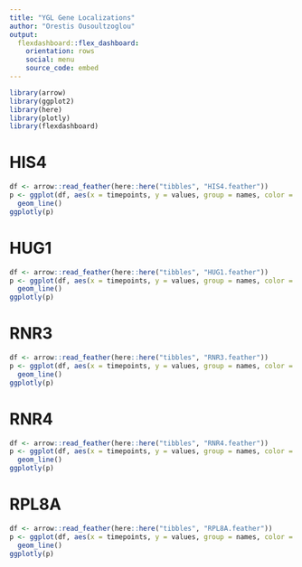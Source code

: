 ```yaml
---
title: "YGL Gene Localizations"
author: "Orestis Ousoultzoglou"
output: 
  flexdashboard::flex_dashboard:
    orientation: rows
    social: menu
    source_code: embed
---
```


```r
library(arrow)
library(ggplot2)
library(here)
library(plotly)
library(flexdashboard)
```

HIS4
=======================================================================

```r
df <- arrow::read_feather(here::here("tibbles", "HIS4.feather"))
p <- ggplot(df, aes(x = timepoints, y = values, group = names, color = names)) +
  geom_line()
ggplotly(p)
```

HUG1
=======================================================================

```r
df <- arrow::read_feather(here::here("tibbles", "HUG1.feather"))
p <- ggplot(df, aes(x = timepoints, y = values, group = names, color = names)) +
  geom_line()
ggplotly(p)
```

RNR3
=======================================================================

```r
df <- arrow::read_feather(here::here("tibbles", "RNR3.feather"))
p <- ggplot(df, aes(x = timepoints, y = values, group = names, color = names)) +
  geom_line()
ggplotly(p)
```

RNR4
=======================================================================

```r
df <- arrow::read_feather(here::here("tibbles", "RNR4.feather"))
p <- ggplot(df, aes(x = timepoints, y = values, group = names, color = names)) +
  geom_line()
ggplotly(p)
```

RPL8A
=======================================================================

```r
df <- arrow::read_feather(here::here("tibbles", "RPL8A.feather"))
p <- ggplot(df, aes(x = timepoints, y = values, group = names, color = names)) +
  geom_line()
ggplotly(p)
```
